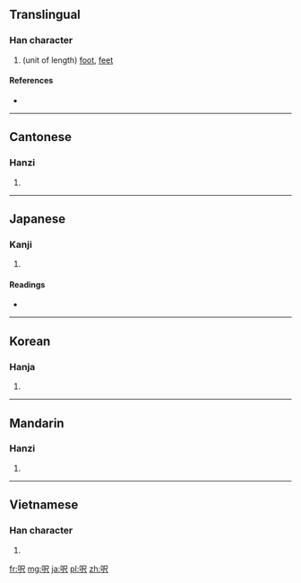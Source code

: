 ==Translingual==

===Han character===
{{Han char|rn=30|rad=口|as=04|sn=7|four=6708<sub>7</sub>|canj=口尸人 (RSO)}}

# (unit of length) [[foot]], [[feet]]

====References====
* {{Han ref|kx=0181.191|dkj=03423|dj=0399.210|hdz=10596.030|uh=544E|ud=21582|bh=A760|bd=42848}}

----

==Cantonese==

===Hanzi===
{{yue-hanzi|jyut=|y=chek3}}

# {{defn|lang=yue|sort=口04}}

----

==Japanese==

===Kanji===
{{ja-kanji|grade=|rs=口04}}

# {{defn|lang=ja|sort=口04}}

====Readings====
* {{ja-readings|on=|kun=[[フィート]] (fito)}}

----

==Korean==

===Hanja===
{{ko-hanja|hangeul=척|rv=cheok|mr=ch'ŏk}}

# {{defn|lang=ko|sort=口04}}

----

==Mandarin==

===Hanzi===
{{cmn-hanzi|pin=[[chǐ]] ([[chi3]])|wg=ch'ih<sup>3</sup>}}

# {{defn|lang=cmn|sort=口04}}

----

==Vietnamese==

===Han character===
{{vi-hantu|[[xích]], [[xếch]]|rs=口04}}

# {{defn|lang=vi|sort=口04}}

[[fr:呎]]
[[mg:呎]]
[[ja:呎]]
[[pl:呎]]
[[zh:呎]]